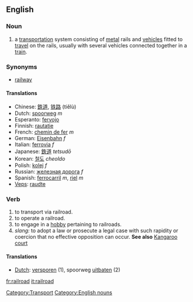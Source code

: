 {{wikipedia}}
==English==
===Noun===
# a [[transportation]] system consisting of [[metal]] rails and [[vehicle]]s fitted to [[travel]] on the rails, usually with several vehicles connected together in a [[train]].

===Synonyms===
*[[railway]]

====Translations====
*Chinese: [[鉄道]], [[铁路]] (tiělù)
*Dutch: [[spoorweg]] ''m''
*Esperanto: [[fervojo]]
*Finnish: [[rautatie]]
*French: [[chemin de fer]] ''m''
*German: [[Eisenbahn]] ''f''
*Italian: [[ferrovia]] ''f''
*Japanese: [[鉄道]] ''tetsudō''
*Korean: [[철도]] ''cheoldo''
*Polish: [[kolej]] ''f''
*Russian: [[железная дорога]] ''f''
*Spanish: [[ferrocarril]] ''m'', [[riel]] ''m''
*[[Veps]]: [[raudte]]

===Verb===
# to transport via railroad.
# to operate a railroad.
# to engage in a [[hobby]] pertaining to railroads.
# ''slang:'' to adopt a law or prosecute a legal case with such rapidity or coercion that no effective opposition can occur.  '''See also''' [[Kangaroo court]]

====Translations====
*[[Dutch]]: [[versporen]] (1), spoorweg [[uitbaten]] (2)

[[Category:Transport]]
[[Category:English nouns]]

[[fr:railroad]]
[[it:railroad]]